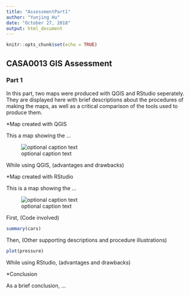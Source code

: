 ```yaml
---
title: "AssessmentPart1"
author: "Yunjing Hu"
date: "October 27, 2018"
output: html_document
---
```


```r
knitr::opts_chunk$set(echo = TRUE)
```

## CASA0013 GIS Assessment

### Part 1

In this part, two maps were produced with QGIS and RStudio seperately. They are displayed here with brief descriptions about the procedures of making the maps, as well as a critical comparison of the tools used to produce them. 

*Map created with QGIS

This a map showing the ...

![optional caption text](figures/img.png)

While using QGIS, (advantages and drawbacks)

*Map created with RStudio

This is a map showing the ...

![optional caption text](figures/img.png)

First, (Code involved)

```r
summary(cars)
```

Then, (Other supporting descriptions and procedure illustrations)

```r
plot(pressure)
```

While using RStudio, (advantages and drawbacks)

*Conclusion

As a brief conclusion, ...
